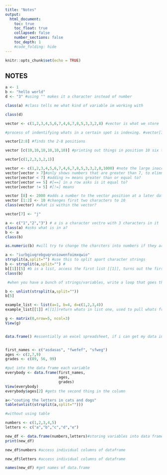 ```yaml
---
title: "Notes"
output:
  html_document:
    toc: true
    toc_float: true
    collapsed: false
    number_sections: false
    toc_depth: 1
    #code_folding: hide
---
```


```r
knitr::opts_chunk$set(echo = TRUE)
```

## NOTES


```r

a <- 1
b <- "hello world" 
d <- "3" #using "" makes it a character instead of number

class(a) #class tells me what kind of variable im working with

class(d)
```

```r

vector <- c(1,2,3,4,5,6,7,4,6,7,8,5,3,3,2,8) #vector is what we store 

#process of indentifying whats in a certain spot is indexing. #vector[7] shows us what is in the position 8

vector[2:8] #finds the 2-8 positions

vector [c(10,10,10,10,10,10)] #printing out things in position 10 six times

vector[c(1,2,3,3,2,1)]

vector <- c(1,2,3,4,5,6,7,4,6,7,8,5,3,3,2,8,1000) #note the large inaccuarate number
vector[vector > 7]#only shows numbers that are greater than 7, to elimnate the 1000 insert vector[vector < 7]
vector[vector < 7] #adding >= means greater than or equal to? 
vector[vector == 5] #[==] in a row asks is it equal to?
vector[vector != 5] #[!=] means 

vector [8] <- 2000 #adds a number to the vector position at a later date
vector [1:2] <- 10 #changes first two characters to 10
class(vector) #what is within the vector?

vector[7] <- "j" 
```

```r

a <- c("1","2","3") # a is a character vectro with 3 characters in it
class(a) #asks what is in a?
b <- a
class(b)

as.numeric(b) #will try to change the charcters into numbers if they are actually numbers

a <- "iurbgiuqrebguqrvniowenfoimxqwio"
strsplit(a,split="") #use this to split apart character strings
b <- strsplit(a,split="") #
b[[1]][5] #b is a list, access the first list [[1]], turns out the first list is a character vector, [5] access this 5th thing which is a character vector 
class(b)

 #when you have a bunch of strings/variables, write a loop that goes through each string and pulls what you want. vectorized operations does this. if you had paragrahs and you want to see what was in each, strsplit will give you results by each paragraph.

b <- unlist(strsplit(a,split=""))
b[5]

```

```r

example_list <- list(a=1, b=4, d=c(1,2,3,4))
example_list[[1]] #[[1]]return whats in list one, used to pull whats from different lists

g <- matrix(0,nrow=5, ncol=3)
View(g)


data.frame() #essentially an excel spreadsheet, if i can get my data into this format all of r will run. 


first_names <- c("asdasas", "fwefef", "sfweg")
ages <- c(2,7,9)
grades <- c(89, 56, 99)

#put into the data frame each variable
everybody <- data.frame(first_names, 
                        ages, 
                        grades)
View(everybody)
everybody$ages[2] #gets the second thing in the column

```
```r

a<-"couting the letters in cats and dogs"
table(unlist(strsplit(a,split="")))

#without using table

numbers <- c(1,2,3,4,5)
letters <- c("a","b","c","d","e")

new_df <- data.frame(numbers,letters)#storing variables into data frame 
print(new_df)

new_df$numbers #access individual columns of dataframe

new_df$letters #access individual columns of dataframe

names(new_df) #get names of data.frame




```
